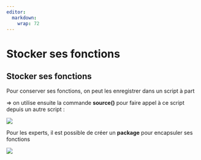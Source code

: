 ```yaml
---
editor: 
  markdown: 
    wrap: 72
---
```


# Stocker ses fonctions {.backgroundTitre .unnumbered}

## Stocker ses fonctions

Pour conserver ses fonctions, on peut les enregistrer dans un script à
part

⇒ on utilise ensuite la commande **source()** pour faire appel à ce
script depuis un autre script :

![](img/clipboard-stocker1.png){fig-align="center"}

Pour les experts, il est possible de créer un **package** pour
encapsuler ses fonctions

![](img/clipboard-exo2-3.png){fig-align="center"}
